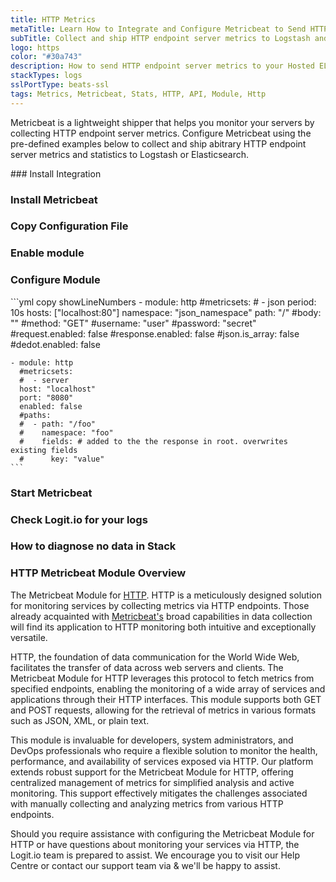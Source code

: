 ```yaml
---
title: HTTP Metrics
metaTitle: Learn How to Integrate and Configure Metricbeat to Send HTTP Metrics
subTitle: Collect and ship HTTP endpoint server metrics to Logstash and Elasticsearch
logo: https
color: "#30a743"
description: How to send HTTP endpoint server metrics to your Hosted ELK Logstash instance. Configure Metricbeat to send HTTP endpoint server metrics to Elasticsearch.
stackTypes: logs
sslPortType: beats-ssl
tags: Metrics, Metricbeat, Stats, HTTP, API, Module, Http
---
```


Metricbeat is a lightweight shipper that helps you monitor your servers 
by collecting HTTP endpoint server metrics. Configure Metricbeat using 
the pre-defined examples below to collect and ship abitrary HTTP 
endpoint server metrics and statistics to Logstash or Elasticsearch.

<Steps>
  ### Install Integration

  <InstallIntegration/>

  ### Install Metricbeat

  <InstallMetricbeat />

  ### Copy Configuration File

  <MetricbeatOutput />

  ### Enable module

  <EnableMetricbeatModule module="http" />

  ### Configure Module

  <ConfigureMetricbeatModule module="http">
    ```yml copy showLineNumbers
    - module: http
      #metricsets:
      #  - json
      period: 10s
      hosts: ["localhost:80"]
      namespace: "json_namespace"
      path: "/"
      #body: ""
      #method: "GET"
      #username: "user"
      #password: "secret"
      #request.enabled: false
      #response.enabled: false
      #json.is_array: false
      #dedot.enabled: false

    - module: http
      #metricsets:
      #  - server
      host: "localhost"
      port: "8080"
      enabled: false
      #paths:
      #  - path: "/foo"
      #    namespace: "foo"
      #    fields: # added to the the response in root. overwrites existing fields
      #      key: "value"
    ```
  </ConfigureMetricbeatModule>

  ### Start Metricbeat

  <StartBeat beatname="metricbeat" />

  ### Check Logit.io for your logs

  <LaunchStack utmMedium="logs" utmCampaign="http_metricbeat" source="metrics_http" />

  ### How to diagnose no data in Stack

  <DiagnoseNoData />

</Steps>

### HTTP Metricbeat Module Overview

The Metricbeat Module for [HTTP](/integrations/log-management/protocols/http). HTTP is a meticulously designed solution for monitoring 
services by collecting metrics via HTTP endpoints. Those already acquainted with [Metricbeat's](/integrations/log-management/shippers/metricbeat) 
broad capabilities in data collection will find its application to HTTP monitoring both intuitive and exceptionally versatile.

HTTP, the foundation of data communication for the World Wide Web, facilitates the transfer of data across web servers and clients. 
The Metricbeat Module for HTTP leverages this protocol to fetch metrics from specified endpoints, enabling the monitoring of a wide 
array of services and applications through their HTTP interfaces. This module supports both GET and POST requests, allowing for the 
retrieval of metrics in various formats such as JSON, XML, or plain text.

This module is invaluable for developers, system administrators, and DevOps professionals who require a flexible solution to monitor 
the health, performance, and availability of services exposed via HTTP. Our platform extends robust support for the Metricbeat Module 
for HTTP, offering centralized management of metrics for simplified analysis and active monitoring. This support effectively mitigates 
the challenges associated with manually collecting and analyzing metrics from various HTTP endpoints.

Should you require assistance with configuring the Metricbeat Module for HTTP or have questions about monitoring your services via HTTP, 
the Logit.io team is prepared to assist. We encourage you to visit our Help Centre or contact our support team via 
<IntercomButton text="via live chat" /> & we'll be happy to assist.